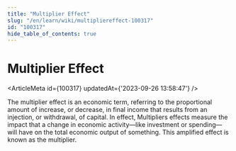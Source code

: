 ```yaml
---
title: "Multiplier Effect"
slug: "/en/learn/wiki/multipliereffect-100317"
id: "100317"
hide_table_of_contents: true
---
```



# Multiplier Effect

<ArticleMeta id={100317} updatedAt={'2023-09-26 13:58:47'} />
<div className='border-solid border-b border-t-0 my-4 border-[var(--ifm-color-gray-300)]' />

The multiplier effect is an economic term, referring to the proportional amount of increase, or decrease, in final income that results from an injection, or withdrawal, of capital. In effect, Multipliers effects measure the impact that a change in economic activity—like investment or spending—will have on the total economic output of something. This amplified effect is known as the multiplier.
